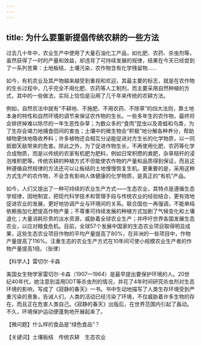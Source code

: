 ```yaml
---
---
---
```

title: 为什么要重新提倡传统农耕的一些方法
---




过去几十年中，农业生产中使用了大量石油化工产品，如化肥、农药、杀虫剂等，虽然获得了一时的产量和效益，却违背了可持续发展的规律，结果在今天已经尝到了一系列苦果：土地板结，土壤污染，农作物含有化学残留物……



如今，有机农业及其产物越来越受到重视和欢迎，其最主要的标志，就是在农作物的生长过程中，几乎完全不用化肥、农药等人工制剂，而主要采用自然种植的方式，其中的一些做法，实际上恰恰是沿用了几千年来传统的农耕方法。

例如，自然农法中就有“不耕地、不施肥、不用农药、不除草”的四大法则，靠土地本身的特性和自然环境的调节来保证农作物的生长。一些多年生的农作物，最终将会排挤掉难以除尽的一年生恶性杂草；为数众多的“食肉”昆虫以及青蛙和鸟类，为了生存会竭力地捕食田间的害虫；土壤中的微生物会“积极”地分解各种养分，帮助植物更快地吸收养料；许多植物还会相互分泌能促进对方生长的化学物质，以一同抵御天敌带来的危害。除此之外，为了促进作物生长，不再使用化肥、农药等化学合成物质，而是以传统的农家有机肥为肥料，例如日常积攒的粪肥，杂草秸秆的浸泡堆积肥等。传统农耕的种植方式不但能使农作物的产量和品质得到保证，而且这种遵循自然规律的方法还可以让板结的土地慢慢恢复生机。更重要的是，采用这种方式生产的农作物，不会含有影响人体健康的化学物质，是真正的“有机”产品。



如今，人们又提出了一种可持续的农业生产方式——生态农业，其特点是遵循生态学规律，因地制宜，把现代科学技术和管理手段与传统农业的经验结合，更有效地促进农业的发展，更好地协调产业与环境间的关系。联合国也一再强调，不能单纯依赖施加化肥提高作物产量；不尊重可持续发展的种植方式加剧了气候变化和土壤退化；大量消耗珍贵的淡水资源，威胁着全球农业生产；并呼吁世界各国发展生态农业，以应对粮食危机。目前，全球57个发展中国家的生态农业项目取得明显成果，这些生态农业项目作物的平均产量提高了80%，在非洲的一些项目中，作物产量提高了116%。注重生态的农业生产方式在10年间可使小规模农业生产者的作物产量提高1倍。（张律）





【科学人】雷切尔·卡森



美国女生物学家雷切尔·卡森（1907—1964）是最早提出要保护环境的人。20世纪40年代，她注意到滥用DDT等杀虫剂的情况，并花了4年时间研究杀虫剂对生态环境的影响，写成了《寂静的春天》一书。书中生动地描写了人类生存环境受到严重污染的景象，告诫人们，人类的活动已经污染了环境，不仅威胁着许多生物的存在，而且正在危害人类自己。《寂静的春天》出版后，在世界范围内引起了轰动。不久，环境保护运动便蓬勃地开展起来了。

【微问题】什么样的食品是“绿色食品”？

【关键词】土壤板结　传统农耕　生态农业